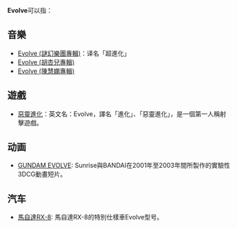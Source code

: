 '''Evolve'''可以指：
== 音樂 ==
*[[Evolve_(謎幻樂團專輯)|Evolve (謎幻樂團專輯)]]：译名「超進化」
*[[Evolve_(胡杏兒專輯)|Evolve (胡杏兒專輯)]]
*[[Evolve_(陳慧嫻專輯)|Evolve (陳慧嫻專輯)]]
== 遊戲 ==
*[[惡靈進化|惡靈進化]]：英文名：Evolve，譯名「進化」、「惡靈進化」，是一個第一人稱射擊遊戲。
== 动画 ==
*[[GUNDAM_EVOLVE|GUNDAM EVOLVE]]: Sunrise與BANDAI在2001年至2003年間所製作的實驗性3DCG動畫短片。
== 汽车 ==
*[[馬自達RX-8|馬自達RX-8]]: 馬自達RX-8的特別仕樣車Evolve型号。
{{disambiguation|Evolve}}